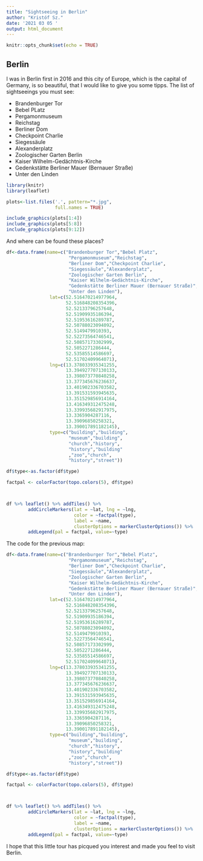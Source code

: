 ---
title: "Sightseeing in Berlin"
author: "Kristóf Sz."
date: '2021 03 05 '
output: html_document
---

```{r setup, include=FALSE}
knitr::opts_chunk$set(echo = TRUE)
```

## Berlin

I was in Berlin first in 2016 and this city of Europe, which is the capital of Germany, is so beautiful, that I would like to give you some tipps. The list of sightseeings you must see:

- Brandenburger Tor
- Bebel PLatz
- Pergamonmuseum
- Reichstag
- Berliner Dom
- Checkpoint Charlie
- Siegessäule
- Alexanderplatz
- Zoologischer Garten Berlin
- Kaiser Wilhelm-Gedächtnis-Kirche
- Gedenkstätte Berliner Mauer (Bernauer Straße)
- Unter den Linden

```{r, echo=FALSE}
library(knitr)
library(leaflet)

plots<-list.files('.', pattern="*.jpg",
                  full.names = TRUE)

include_graphics(plots[1:4])
include_graphics(plots[5:8])
include_graphics(plots[9:12])
```


And where can be found these places?

```{r, echo=FALSE, comment=""}
df<-data.frame(name=c("Brandenburger Tor","Bebel Platz",
                       "Pergamonmuseum","Reichstag",
                       "Berliner Dom","Checkpoint Charlie",
                       "Siegessäule","Alexanderplatz",
                       "Zoologischer Garten Berlin",
                       "Kaiser Wilhelm-Gedächtnis-Kirche",
                       "Gedenkstätte Berliner Mauer (Bernauer Straße)",
                       "Unter den Linden"),
                lat=c(52.516470214977964,
                      52.516848208354396,
                      52.52133796257648,
                      52.51909935186394,
                      52.51953616289787,
                      52.50788023094092,
                      52.5149479910393,
                      52.52273564746541,
                      52.50857173302999,
                      52.5052271286444,
                      52.53585514586697,
                      52.51702409964071),
                lng=c(13.378033935341255,
                      13.394927707130133,
                      13.398073770840258,
                      13.377345676236637,
                      13.401902336703582,
                      13.391531593945635,
                      13.351529856914164,
                      13.416349312475248,
                      13.339935682917975,
                      13.3365904287116,
                      13.39096850258321,
                      13.390017891182145),
                type=c("building","building",
                       "museum","building",
                       "church","history",
                       "history","building"
                       ,"zoo","church",
                       "history","street"))

df$type<-as.factor(df$type)

factpal <- colorFactor(topo.colors(5), df$type)



df %>% leaflet() %>% addTiles() %>% 
        addCircleMarkers(lat = ~lat, lng = ~lng,
                         color = ~factpal(type),
                         label = ~name,
                         clusterOptions = markerClusterOptions()) %>%
        addLegend(pal = factpal, value=~type)

```

The code for the previous map:

```{r, echo=TRUE, eval=FALSE, comment=""}
df<-data.frame(name=c("Brandenburger Tor","Bebel Platz",
                       "Pergamonmuseum","Reichstag",
                       "Berliner Dom","Checkpoint Charlie",
                       "Siegessäule","Alexanderplatz",
                       "Zoologischer Garten Berlin",
                       "Kaiser Wilhelm-Gedächtnis-Kirche",
                       "Gedenkstätte Berliner Mauer (Bernauer Straße)",
                       "Unter den Linden"),
                lat=c(52.516470214977964,
                      52.516848208354396,
                      52.52133796257648,
                      52.51909935186394,
                      52.51953616289787,
                      52.50788023094092,
                      52.5149479910393,
                      52.52273564746541,
                      52.50857173302999,
                      52.5052271286444,
                      52.53585514586697,
                      52.51702409964071),
                lng=c(13.378033935341255,
                      13.394927707130133,
                      13.398073770840258,
                      13.377345676236637,
                      13.401902336703582,
                      13.391531593945635,
                      13.351529856914164,
                      13.416349312475248,
                      13.339935682917975,
                      13.3365904287116,
                      13.39096850258321,
                      13.390017891182145),
                type=c("building","building",
                       "museum","building",
                       "church","history",
                       "history","building"
                       ,"zoo","church",
                       "history","street"))

df$type<-as.factor(df$type)

factpal <- colorFactor(topo.colors(5), df$type)



df %>% leaflet() %>% addTiles() %>% 
        addCircleMarkers(lat = ~lat, lng = ~lng,
                         color = ~factpal(type),
                         label = ~name,
                         clusterOptions = markerClusterOptions()) %>%
        addLegend(pal = factpal, value=~type)

```

I hope that this little tour has picqued you interest and made you feel to visit Berlin.
